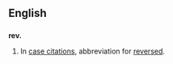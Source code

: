 ==English==
==={{abbreviation}}===
'''rev.'''
# {{law}} In [[case citation]]s, abbreviation for [[reversed]].